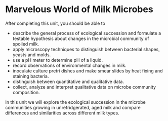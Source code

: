 # Marvelous World of Milk Microbes {#sec-marvelous-world-of-milk-microbes}

After completing this unit, you should be able to

-   describe the general process of ecological succession and formulate a testable hypothesis about changes in the microbial community of spoiled milk.
-   apply microscopy techniques to distinguish between bacterial shapes, yeasts and molds.
-   use a pH meter to determine pH of a liquid.
-   record observations of environmental changes in milk.
-   inoculate culture pretri dishes and make smear slides by heat fixing and staining bacteria.
-   distinguish between quantitative and qualitative data.
-   collect, analyze and interpret qualitative data on microbe community composition.

In this unit we will explore the ecological succession in the microbe communities growing in unrefridgerated, aged milk and compare differences and similarities across different milk types.
